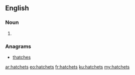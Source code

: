==English==

===Noun===
{{head|en|plural}}

# {{plural of|hatchet|lang=en|nocat=1}}

===Anagrams===
* [[thatches#English|thatches]]

[[ar:hatchets]]
[[eo:hatchets]]
[[fr:hatchets]]
[[ku:hatchets]]
[[my:hatchets]]